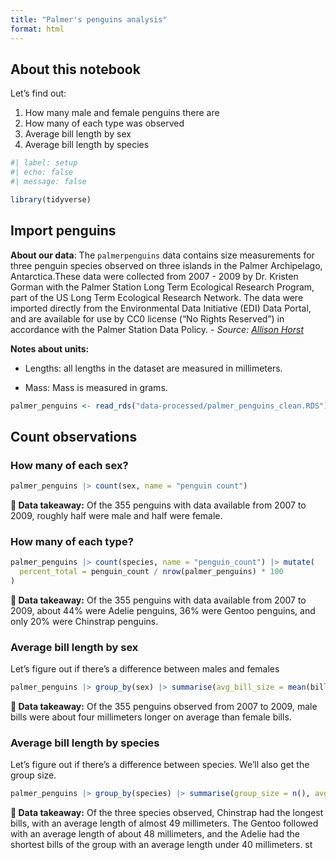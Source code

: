```yaml
---
title: "Palmer's penguins analysis"
format: html
---
```


## About this notebook

Let's find out:

1.  How many male and female penguins there are
2.  How many of each type was observed
3.  Average bill length by sex
4.  Average bill length by species

```r
#| label: setup
#| echo: false
#| message: false

library(tidyverse)
```

## Import penguins

**About our data**: The `palmerpenguins` data contains size measurements for three penguin species observed on three islands in the Palmer Archipelago, Antarctica.These data were collected from 2007 - 2009 by Dr. Kristen Gorman with the Palmer Station Long Term Ecological Research Program, part of the US Long Term Ecological Research Network. The data were imported directly from the Environmental Data Initiative (EDI) Data Portal, and are available for use by CC0 license (“No Rights Reserved”) in accordance with the Palmer Station Data Policy. - *Source: [Allison Horst](https://allisonhorst.github.io/palmerpenguins/articles/intro.html%5D)*

**Notes about units:**

-   Lengths: all lengths in the dataset are measured in millimeters.

-   Mass: Mass is measured in grams.

```r
palmer_penguins <- read_rds("data-processed/palmer_penguins_clean.RDS")
```

## Count observations

### How many of each sex?

```r
palmer_penguins |> count(sex, name = "penguin count")
```

**📍 Data takeaway:** Of the 355 penguins with data available from 2007 to 2009, roughly half were male and half were female.

### How many of each type?

```r
palmer_penguins |> count(species, name = "penguin_count") |> mutate(
  percent_total = penguin_count / nrow(palmer_penguins) * 100
)
```

**📍 Data takeaway:** Of the 355 penguins with data available from 2007 to 2009, about 44% were Adelie penguins, 36% were Gentoo penguins, and only 20% were Chinstrap penguins.

### Average bill length by sex

Let's figure out if there's a difference between males and females

```r
palmer_penguins |> group_by(sex) |> summarise(avg_bill_size = mean(bill_len))
```

**📍 Data takeaway:** Of the 355 penguins observed from 2007 to 2009, male bills were about four millimeters longer on average than female bills.

### Average bill length by species

Let's figure out if there's a difference between species. We'll also get the group size.

```r
palmer_penguins |> group_by(species) |> summarise(group_size = n(), avg_bill_size = mean(bill_len))
```

**📍 Data takeaway:** Of the three species observed, Chinstrap had the longest bills, with an average length of almost 49 millimeters. The Gentoo followed with an average length of about 48 millimeters, and the Adelie had the shortest bills of the group with an average length under 40 millimeters. st
